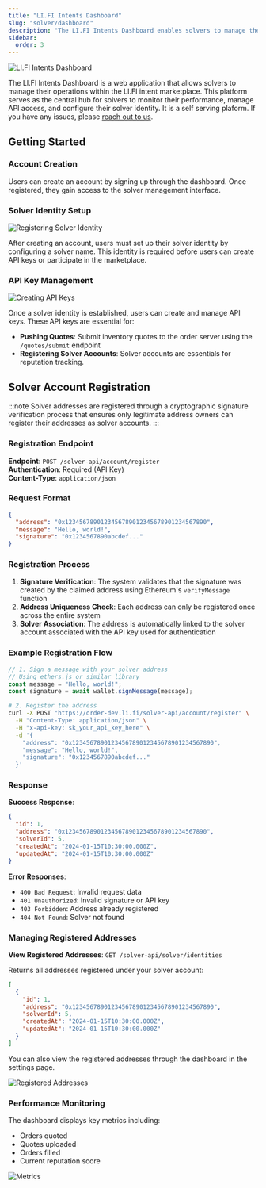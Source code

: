 ```yaml
---
title: "LI.FI Intents Dashboard"
slug: "solver/dashboard"
description: "The LI.FI Intents Dashboard enables solvers to manage their operations, create API keys, and participate in the intent marketplace for cross-chain transfers."
sidebar:
  order: 3
---
```


![LI.FI Intents Dashboard](/dashboard/1.png)

The LI.FI Intents Dashboard is a web application that allows solvers to manage their operations within the LI.FI intent marketplace. This platform serves as the central hub for solvers to monitor their performance, manage API access, and configure their solver identity.
It is a self serving plaform. If you have any issues, please [reach out to us](mailto:hello@li.fi).

## Getting Started

### Account Creation

Users can create an account by signing up through the dashboard. Once registered, they gain access to the solver management interface.

### Solver Identity Setup

![Registering Solver Identity](/dashboard/2.png)

After creating an account, users must set up their solver identity by configuring a solver name. This identity is required before users can create API keys or participate in the marketplace.

### API Key Management

![Creating API Keys](/dashboard/3.png)

Once a solver identity is established, users can create and manage API keys. These API keys are essential for:

- **Pushing Quotes**: Submit inventory quotes to the order server using the `/quotes/submit` endpoint
- **Registering Solver Accounts**: Solver accounts are essentials for reputation tracking.

## Solver Account Registration

:::note
Solver addresses are registered through a cryptographic signature verification process that ensures only legitimate address owners can register their addresses as solver accounts.
:::

### Registration Endpoint

**Endpoint**: `POST /solver-api/account/register`  
**Authentication**: Required (API Key)  
**Content-Type**: `application/json`

### Request Format

```json
{
  "address": "0x1234567890123456789012345678901234567890",
  "message": "Hello, world!",
  "signature": "0x1234567890abcdef..."
}
```

### Registration Process

1. **Signature Verification**: The system validates that the signature was created by the claimed address using Ethereum's `verifyMessage` function
2. **Address Uniqueness Check**: Each address can only be registered once across the entire system
3. **Solver Association**: The address is automatically linked to the solver account associated with the API key used for authentication

### Example Registration Flow

```typescript
// 1. Sign a message with your solver address
// Using ethers.js or similar library
const message = "Hello, world!";
const signature = await wallet.signMessage(message);
```

```bash
# 2. Register the address
curl -X POST "https://order-dev.li.fi/solver-api/account/register" \
  -H "Content-Type: application/json" \
  -H "x-api-key: sk_your_api_key_here" \
  -d '{
    "address": "0x1234567890123456789012345678901234567890",
    "message": "Hello, world!",
    "signature": "0x1234567890abcdef..."
  }'
```

### Response

**Success Response**:

```json
{
  "id": 1,
  "address": "0x1234567890123456789012345678901234567890",
  "solverId": 5,
  "createdAt": "2024-01-15T10:30:00.000Z",
  "updatedAt": "2024-01-15T10:30:00.000Z"
}
```

**Error Responses**:

- `400 Bad Request`: Invalid request data
- `401 Unauthorized`: Invalid signature or API key
- `403 Forbidden`: Address already registered
- `404 Not Found`: Solver not found

### Managing Registered Addresses

**View Registered Addresses**: `GET /solver-api/solver/identities`

Returns all addresses registered under your solver account:

```json
[
  {
    "id": 1,
    "address": "0x1234567890123456789012345678901234567890",
    "solverId": 5,
    "createdAt": "2024-01-15T10:30:00.000Z",
    "updatedAt": "2024-01-15T10:30:00.000Z"
  }
]
```

You can also view the registered addresses through the dashboard in the settings page.

![Registered Addresses](/dashboard/5.png)

### Performance Monitoring

The dashboard displays key metrics including:

- Orders quoted
- Quotes uploaded
- Orders filled
- Current reputation score

![Metrics](/dashboard/4.png)
